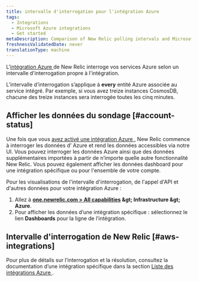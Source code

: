 ```yaml
---
title: intervalle d'interrogation pour l'intégration Azure
tags:
  - Integrations
  - Microsoft Azure integrations
  - Get started
metaDescription: Comparison of New Relic polling intervals and Microsoft Azure data intervals for Azure integrations with New Relic.
freshnessValidatedDate: never
translationType: machine
---
```


L&apos;[intégration Azure ](/docs/infrastructure/microsoft-azure-integrations/getting-started/introduction-azure-monitoring-integrations)de New Relic interroge vos services Azure selon un intervalle d&apos;interrogation propre à l&apos;intégration.

L’intervalle d’interrogation s’applique à <DNT>**every**</DNT> entité Azure associée au service intégré. Par exemple, si vous avez treize instances CosmosDB, chacune des treize instances sera interrogée toutes les cinq minutes.

## Afficher les données du sondage [#account-status]

Une fois que vous [avez activé une intégration Azure ](/docs/infrastructure/microsoft-azure-integrations/getting-started/activate-azure-integrations), New Relic commence à interroger les données d’ Azure et rend les données accessibles via notre UI. Vous pouvez interroger les données Azure ainsi que des données supplémentaires importées à partir de n’importe quelle autre fonctionnalité New Relic. Vous pouvez également afficher les données dashboard pour une intégration spécifique ou pour l&apos;ensemble de votre compte.

Pour les visualisations de l&apos;intervalle d&apos;interrogation, de l&apos;appel d&apos;API et d&apos;autres données pour votre intégration Azure :

1. Allez à <DNT>**[one.newrelic.com &gt; All capabilities](https://one.newrelic.com/all-capabilities) &amp;gt; Infrastructure &amp;gt; Azure**</DNT>.
2. Pour afficher les données d’une intégration spécifique : sélectionnez le lien <DNT>**Dashboards**</DNT> pour la ligne de l’intégration.

## Intervalle d&apos;interrogation de New Relic [#aws-integrations]

Pour plus de détails sur l’interrogation et la résolution, consultez la documentation d’une intégration spécifique dans la section [Liste des intégrations Azure ](/docs/infrastructure/microsoft-azure-integrations/azure-integrations-list/azure-monitor/).